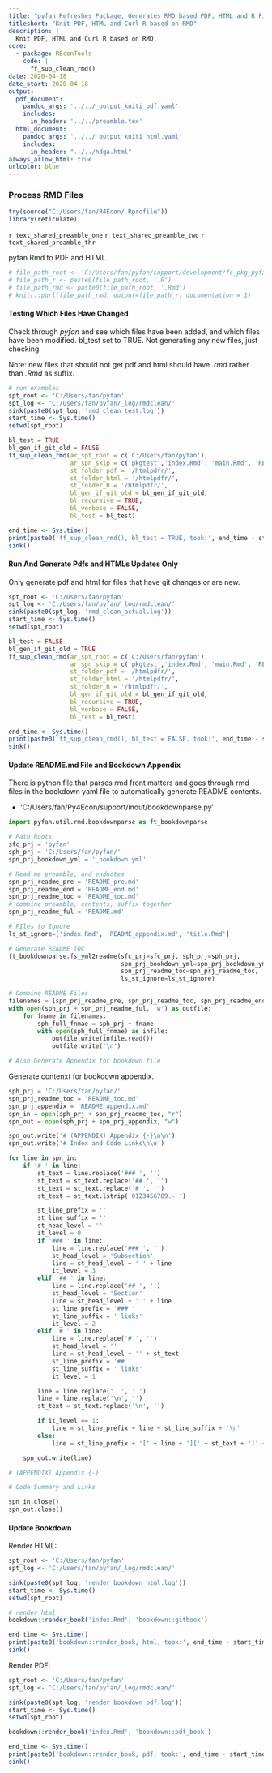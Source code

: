 ```yaml
---
title: "pyfan Refreshes Package, Generates RMD based PDF, HTML and R Files"
titleshort: "Knit PDF, HTML and Curl R based on RMD"
description: |
  Knit PDF, HTML and Curl R based on RMD.
core:
  - package: REconTools
    code: |
      ff_sup_clean_rmd()
date: 2020-04-18
date_start: 2020-04-18
output:
  pdf_document:
    pandoc_args: '../../_output_kniti_pdf.yaml'
    includes:
      in_header: '../../preamble.tex'
  html_document:
    pandoc_args: '../../_output_kniti_html.yaml'
    includes:
      in_header: "../../hdga.html"
always_allow_html: true
urlcolor: blue
---
```


### Process RMD Files

```r
try(source("C:/Users/fan/R4Econ/.Rprofile"))
library(reticulate)
```

`r text_shared_preamble_one`
`r text_shared_preamble_two`
`r text_shared_preamble_thr`

pyfan Rmd to PDF and HTML.

```r
# file_path_root <- 'C:/Users/fan/pyfan/support/development/fs_pkg_pyfan'
# file_path_r <- paste0(file_path_root, '.R')
# file_path_rmd <- paste0(file_path_root, '.Rmd')
# knitr::purl(file_path_rmd, output=file_path_r, documentation = 1)
```


#### Testing Which Files Have Changed

Check through *pyfan* and see which files have been added, and which files have been modified. bl_test set to TRUE. Not generating any new files, just checking.

Note: new files that should not get pdf and html should have *.rmd* rather than *.Rmd* as suffix.

```r
# run examples
spt_root <- 'C:/Users/fan/pyfan'
spt_log <- 'C:/Users/fan/pyfan/_log/rmdclean/'
sink(paste0(spt_log, 'rmd_clean_test.log'))
start_time <- Sys.time()
setwd(spt_root)

bl_test = TRUE
bl_gen_if_git_old = FALSE
ff_sup_clean_rmd(ar_spt_root = c('C:/Users/fan/pyfan'),
                 ar_spn_skip = c('pkgtest','index.Rmd', 'main.Rmd', 'README', 'title.Rmd'),
                 st_folder_pdf = '/htmlpdfr/',
                 st_folder_html = '/htmlpdfr/',
                 st_folder_R = '/htmlpdfr/',
                 bl_gen_if_git_old = bl_gen_if_git_old,
                 bl_recursive = TRUE,
                 bl_verbose = FALSE,
                 bl_test = bl_test)

end_time <- Sys.time()
print(paste0('ff_sup_clean_rmd(), bl_test = TRUE, took:', end_time - start_time))
sink()
```

#### Run And Generate Pdfs and HTMLs Updates Only

Only generate pdf and html for files that have git changes or are new.


```r
spt_root <- 'C:/Users/fan/pyfan'
spt_log <- 'C:/Users/fan/pyfan/_log/rmdclean/'
sink(paste0(spt_log, 'rmd_clean_actual.log'))
start_time <- Sys.time()
setwd(spt_root)

bl_test = FALSE
bl_gen_if_git_old = TRUE
ff_sup_clean_rmd(ar_spt_root = c('C:/Users/fan/pyfan'),
                 ar_spn_skip = c('pkgtest','index.Rmd', 'main.Rmd', 'README', 'title.Rmd'),
                 st_folder_pdf = '/htmlpdfr/',
                 st_folder_html = '/htmlpdfr/',
                 st_folder_R = '/htmlpdfr/',
                 bl_gen_if_git_old = bl_gen_if_git_old,
                 bl_recursive = TRUE,
                 bl_verbose = FALSE,
                 bl_test = bl_test)

end_time <- Sys.time()
print(paste0('ff_sup_clean_rmd(), bl_test = FALSE, took:', end_time - start_time))
sink()
```

#### Update README.md File and Bookdown Appendix

There is python file that parses rmd front matters and goes through rmd files in the bookdown yaml file to automatically generate README contents.

- 'C:/Users/fan/Py4Econ/support/inout/bookdownparse.py'

```python
import pyfan.util.rmd.bookdownparse as ft_bookdownparse

# Path Roots
sfc_prj = 'pyfan'
sph_prj = 'C:/Users/fan/pyfan/'
spn_prj_bookdown_yml = '_bookdown.yml'

# Read me preamble, and endnotes
spn_prj_readme_pre = 'README_pre.md'
spn_prj_readme_end = 'README_end.md'
spn_prj_readme_toc = 'README_toc.md'
# combine preamble, contents, suffix together
spn_prj_readme_ful = 'README.md'

# FIles to Ignore
ls_st_ignore=['index.Rmd', 'README_appendix.md', 'title.Rmd']

# Generate README TOC
ft_bookdownparse.fs_yml2readme(sfc_prj=sfc_prj, sph_prj=sph_prj,
                               spn_prj_bookdown_yml=spn_prj_bookdown_yml,
                               spn_prj_readme_toc=spn_prj_readme_toc,
                               ls_st_ignore=ls_st_ignore)

# Combine README Files
filenames = [spn_prj_readme_pre, spn_prj_readme_toc, spn_prj_readme_end]
with open(sph_prj + spn_prj_readme_ful, 'w') as outfile:
    for fname in filenames:
        sph_full_fnmae = sph_prj + fname
        with open(sph_full_fnmae) as infile:
            outfile.write(infile.read())
            outfile.write('\n')

# Also Generate Appendix for bookdown file
```

Generate contenxt for bookdown appendix.

```python
sph_prj = 'C:/Users/fan/pyfan/'
spn_prj_readme_toc = 'README_toc.md'
spn_prj_appendix = 'README_appendix.md'
spn_in = open(sph_prj + spn_prj_readme_toc, "r")
spn_out = open(sph_prj + spn_prj_appendix, "w")

spn_out.write('# (APPENDIX) Appendix {-}\n\n')
spn_out.write('# Index and Code Links\n\n')

for line in spn_in:
    if '# ' in line:
        st_text = line.replace('### ', '')
        st_text = st_text.replace('## ', '')
        st_text = st_text.replace('# ', '')
        st_text = st_text.lstrip('0123456789.- ')

        st_line_prefix = ''
        st_line_suffix = ''
        st_head_level = ''
        it_level = 0
        if '### ' in line:
            line = line.replace('### ', '')
            st_head_level = 'Subsection'
            line = st_head_level + ' ' + line
            it_level = 3
        elif '## ' in line:
            line = line.replace('## ', '')
            st_head_level = 'Section'
            line = st_head_level + ' ' + line
            st_line_prefix = '### '
            st_line_suffix = ' links'
            it_level = 2
        elif '# ' in line:
            line = line.replace('# ', '')
            st_head_level = ''
            line = st_head_level + '' + st_text
            st_line_prefix = '## '
            st_line_suffix = ' links'
            it_level = 1

        line = line.replace('  ', ' ')
        line = line.replace('\n', '')
        st_text = st_text.replace('\n', '')

        if it_level == 1:
            line = st_line_prefix + line + st_line_suffix + '\n'
        else:
            line = st_line_prefix + '[' + line + '][' + st_text + ']' + st_line_suffix + '\n'

    spn_out.write(line)

# (APPENDIX) Appendix {-}

# Code Summary and Links

spn_in.close()
spn_out.close()
```


#### Update Bookdown

Render HTML:

```r
spt_root <- 'C:/Users/fan/pyfan'
spt_log <- 'C:/Users/fan/pyfan/_log/rmdclean/'

sink(paste0(spt_log, 'render_bookdown_html.log'))
start_time <- Sys.time()
setwd(spt_root)

# render html
bookdown::render_book('index.Rmd', 'bookdown::gitbook')

end_time <- Sys.time()
print(paste0('bookdown::render_book, html, took:', end_time - start_time))
sink()
```

Render PDF:

```r
spt_root <- 'C:/Users/fan/pyfan'
spt_log <- 'C:/Users/fan/pyfan/_log/rmdclean/'

sink(paste0(spt_log, 'render_bookdown_pdf.log'))
start_time <- Sys.time()
setwd(spt_root)

bookdown::render_book('index.Rmd', 'bookdown::pdf_book')

end_time <- Sys.time()
print(paste0('bookdown::render_book, pdf, took:', end_time - start_time))
sink()

```
